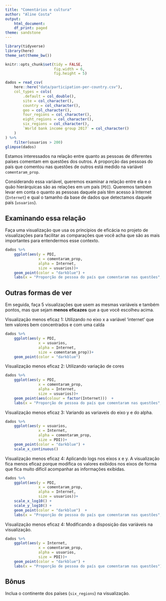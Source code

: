 ```yaml
---
title: "Comentários e cultura"
author: "Aline Costa"
output:
    html_document:
    df_print: paged
theme: sandstone
---
```


```r
library(tidyverse)
library(here)
theme_set(theme_bw())

knitr::opts_chunk$set(tidy = FALSE,
                      fig.width = 6,
                      fig.height = 5)
```

```r
dados = read_csv(
    here::here("data/participation-per-country.csv"),
    col_types = cols(
        .default = col_double(),
        site = col_character(),
        country = col_character(),
        geo = col_character(),
        four_regions = col_character(),
        eight_regions = col_character(),
        six_regions = col_character(),
        `World bank income group 2017` = col_character()
    )
) %>% 
    filter(usuarios > 200)
glimpse(dados)
```

Estamos interessados na relação entre quanto as pessoas de diferentes países comentam em questões dos outros. A proporção das pessoas do país que comentou nas questões de outros está medido na variável `comentaram_prop`. 

Considerando essa variável, queremos examinar a relação entre ela e o quão hierárquicas são as relações em um país (`PDI`). Queremos também levar em conta o quanto as pessoas daquele país têm acesso à Internet (`Internet`) e qual o tamanho da base de dados que detectamos daquele país (`usuarios`). 

## Examinando essa relação

Faça uma visualização que usa os princípios de eficácia no projeto de visualizações para facilitar as comparações que você acha que são as mais importantes para entendermos esse contexto. 

```r
dados %>% 
    ggplot(aes(y = PDI, 
               x = comentaram_prop,
               alpha = Internet,
               size = usuarios))+
    geom_point(color = "darkblue") +
    labs(x = "Proporção de pessoa do país que comentaram nas questões", y = "PDI")
```
## Outras formas de ver

Em seguida, faça 5 visualizações que usem as mesmas variáveis e também pontos, mas que sejam **menos eficazes** que a que você escolheu acima. 

Visualização menos eficaz 1: Utilizando no eixo x a variável 'internet' que tem valores bem concentrados e com uma calda

```r
dados %>% 
    ggplot(aes(y = PDI, 
               x = usuarios,
               alpha = Internet,
               size = comentaram_prop))+
    geom_point(color = "darkblue")
```

Visualização menos eficaz 2: Utilizando variação de cores
```r
dados %>% 
    ggplot(aes(y = PDI, 
               x = comentaram_prop,
               alpha = Internet,
               size = usuarios))+
    geom_point(aes(colour = factor(Internet)))  +
    labs(x = "Proporção de pessoa do país que comentaram nas questões", y = "PDI")
```

Visualização menos eficaz 3: Variando as variaveis do eixo y e do alpha.
```r
dados %>% 
    ggplot(aes(y = usuarios, 
               x = Internet,
               alpha = comentaram_prop,
               size = PDI))+
    geom_point(color = "darkblue") +
    scale_x_continuous()
```

Visualização menos eficaz 4: Aplicando logs nos eixos x e y. A visualização fica menos eficaz porque modifica os valores exibidos nos eixos de forma que fica muito difícil acompanhar as informações exibidas.
```r
dados %>% 
    ggplot(aes(y = PDI, 
               x = comentaram_prop,
               alpha = Internet,
               size = usuarios))+
    scale_x_log10() +
    scale_y_log10() +
    geom_point(color = "darkblue")  +
    labs(x = "Proporção de pessoa do país que comentaram nas questões", y = "PDI")
```

Visualização menos eficaz 4: Modificando a disposição das variáveis na visualização. 
```r
dados %>% 
    ggplot(aes(y = Internet, 
               x = comentaram_prop,
               alpha = usuarios,
               size = PDI))+
    geom_point(color = "darkblue") +
    labs(x = "Proporção de pessoa do país que comentaram nas questões")
```
## Bônus

Inclua o continente dos países (`six_regions`) na visualização.
